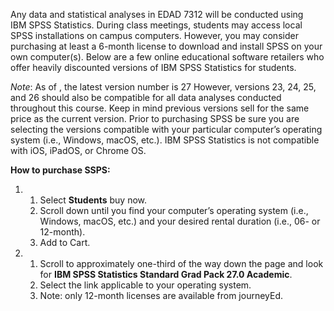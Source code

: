 Any data and statistical analyses in EDAD 7312 will be conducted using IBM\textsuperscript{\textregistered}\ SPSS\textsuperscript{\textregistered}\ Statistics. During class meetings, students may access local SPSS\textsuperscript{\textregistered}\ installations on campus computers. However, you may consider purchasing at least a 6-month license to download and install SPSS\textsuperscript{\textregistered}\ on your own computer(s). Below are a few online educational software retailers who offer heavily discounted versions of IBM\textsuperscript{\textregistered}\ SPSS\textsuperscript{\textregistered}\ Statistics for students. 

*Note*: As of \today, the latest version number is 27 However, versions 23, 24, 25, and 26 should also be compatible for all data analyses conducted throughout this course. Keep in mind previous versions sell for the same price as the current version. Prior to purchasing SPSS\textsuperscript{\textregistered}\ be sure you are selecting the versions compatible with your particular computer's operating system (i.e., Windows, macOS, etc.). IBM\textsuperscript{\textregistered}\ SPSS\textsuperscript{\textregistered}\ Statistics is not compatible with iOS, iPadOS, or Chrome OS.

**How to purchase SSPS:**

\begin{tcolorbox}
[width=\linewidth, sharp corners=all, colback=white!95!red]
NOTE: IBM\textsuperscript{\textregistered}\ SPSS\textsuperscript{\textregistered}\ Statistics Standard GradPack will be sufficient for EDUC 7310. No need to purchase the Premium GradPack.
\end{tcolorbox}

1. \texttt{\href{https://onthehub.com/spss/}{OnTheHub}}
    1. Select **Students** buy now.
    2. Scroll down until you find your computer's operating system (i.e., Windows, macOS, etc.) and your desired rental duration (i.e., 06- or 12-month).
    3. Add to Cart.

2. \texttt{\href{https://www.journeyed.com/products/IBM+SPSS/IBM+SPSS+Statistics}{journeyEd}}
    1. Scroll to approximately one-third of the way down the page and look for **IBM SPSS Statistics Standard Grad Pack 27.0 Academic**.
    2. Select the link applicable to your operating system.
    3. Note: only 12-month licenses are available from journeyEd.
